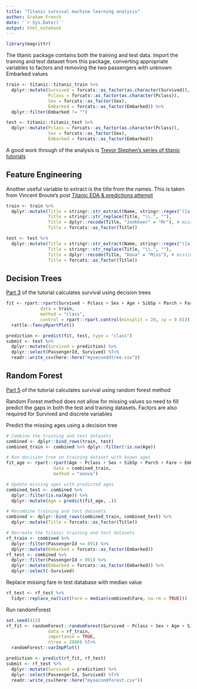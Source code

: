 ```yaml
---
title: "Titanic survival machine learning analysis"
author: Graham French
date: '`r Sys.Date()`'
output: html_notebook
---
```


```r
library(magrittr)
```

The titanic package contains both the training and test data. Import the training and test dataset from this package, converting appropriate variables to factors and removing the two passengers with unknown Embarked values

```r
train <- titanic::titanic_train %>% 
  dplyr::mutate(Survived = forcats::as_factor(as.character(Survived)),
                Pclass = forcats::as_factor(as.character(Pclass)),
                Sex = forcats::as_factor(Sex),
                Embarked = forcats::as_factor(Embarked)) %>% 
  dplyr::filter(Embarked != "")

test <- titanic::titanic_test %>% 
  dplyr::mutate(Pclass = forcats::as_factor(as.character(Pclass)),
                Sex = forcats::as_factor(Sex),
                Embarked = forcats::as_factor(Embarked))
```

A good work through of the analysis is [Trevor Stephen's series of titanic tutorials](http://trevorstephens.com/kaggle-titanic-tutorial/getting-started-with-r/)

## Feature Engineering

Another useful variable to extract is the title from the names. This is taken from Vincent Broute's post [Titanic EDA & predictions attempt](https://www.kaggle.com/neveldo/titanic-eda-predictions-attempt/notebook)

```r
train <- train %>% 
  dplyr::mutate(Title = stringr::str_extract(Name, stringr::regex("([a-z]+\\.)", ignore_case = TRUE)),
                Title = stringr::str_replace(Title, "\\.", ""),
                Title = dplyr::recode(Title, "Jonkheer" = "Mr"), # missing title, assume Mr
                Title = forcats::as_factor(Title))

test <- test %>%
  dplyr::mutate(Title = stringr::str_extract(Name, stringr::regex("([a-z]+\\.)", ignore_case = TRUE)),
                Title = stringr::str_replace(Title, "\\.", ""),          
                Title = dplyr::recode(Title, "Dona" = "Miss"), # missing title, assume Miss
                Title = forcats::as_factor(Title))
```

## Decision Trees

[Part 3](http://trevorstephens.com/kaggle-titanic-tutorial/r-part-3-decision-trees/) of the tutorial calculates survival using decision trees

```r
fit <- rpart::rpart(Survived ~ Pclass + Sex + Age + SibSp + Parch + Fare + Embarked + Title,
             data = train,
             method = "class",
             control = rpart::rpart.control(minsplit = 20, cp = 0.01)) %T>% 
  rattle::fancyRpartPlot()
```

```r
prediction <- predict(fit, test, type = "class")
submit <- test %>%
  dplyr::mutate(Survived = prediction) %>% 
  dplyr::select(PassengerId, Survived) %T>% 
  readr::write_csv(here::here("myseconddtree.csv"))
```

## Random Forest

[Part 5](http://trevorstephens.com/kaggle-titanic-tutorial/r-part-5-random-forests/) of the tutorial calculates survival using random forest method

Random Forest method does not allow for missing values so need to fill predict the gaps in both the test and training datasets. Factors are also required for Survived and discrete variables

Predict the missing ages using a decision tree

```r
# Combine the training and test datasets
combined <- dplyr::bind_rows(train, test)
combined_train <- combined %>% dplyr::filter(!is.na(Age))

# Run decision tree on training dataset with known ages
fit_age <- rpart::rpart(Age ~ Pclass + Sex + SibSp + Parch + Fare + Embarked,
                  data = combined_train, 
                  method = "anova")

# Update missing ages with predicted ages
combined_test <- combined %>% 
  dplyr::filter(is.na(Age)) %>% 
  dplyr::mutate(Age = predict(fit_age, .))

# Recombine training and test datasets
combined <- dplyr::bind_rows(combined_train, combined_test) %>% 
  dplyr::mutate(Title = forcats::as_factor(Title))
```

```r
# Recreate the titanic training and test datasets
rf_train <- combined %>%
  dplyr::filter(PassengerId <= 891) %>% 
  dplyr::mutate(Embarked = forcats::as_factor(Embarked))
rf_test <- combined %>%
  dplyr::filter(PassengerId > 891) %>% 
  dplyr::mutate(Embarked = forcats::as_factor(Embarked)) %>% 
  dplyr::select(-Survived)
```

Replace missing fare in test database with median value

```r
rf_test <- rf_test %>%
  tidyr::replace_na(list(Fare = median(combined$Fare, na.rm = TRUE)))
```

Run randomForest

```r
set.seed(415)
rf_fit <- randomForest::randomForest(Survived ~ Pclass + Sex + Age + SibSp + Parch + Fare + Embarked + Title,
                data = rf_train,
                importance = TRUE,
                ntree = 2000) %T>% 
  randomForest::varImpPlot()
```

```r
prediction <- predict(rf_fit, rf_test)
submit <- rf_test %>%
  dplyr::mutate(Survived = prediction) %>% 
  dplyr::select(PassengerId, Survived) %T>% 
  readr::write_csv(here::here("mysecondforest.csv"))
```


